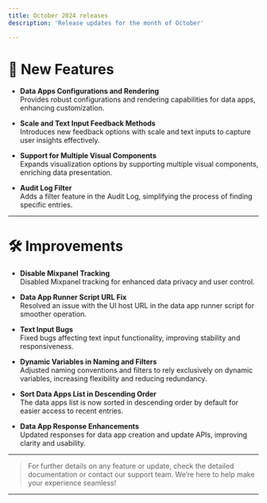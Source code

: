 ```yaml
---
title: October 2024 releases
description: 'Release updates for the month of October'

---
```


# 🚀 New Features

- **Data Apps Configurations and Rendering**  
  Provides robust configurations and rendering capabilities for data apps, enhancing customization.

- **Scale and Text Input Feedback Methods**  
  Introduces new feedback options with scale and text inputs to capture user insights effectively.

- **Support for Multiple Visual Components**  
  Expands visualization options by supporting multiple visual components, enriching data presentation.

- **Audit Log Filter**  
  Adds a filter feature in the Audit Log, simplifying the process of finding specific entries.

---

# 🛠 Improvements

- **Disable Mixpanel Tracking**  
  Disabled Mixpanel tracking for enhanced data privacy and user control.

- **Data App Runner Script URL Fix**  
  Resolved an issue with the UI host URL in the data app runner script for smoother operation.

- **Text Input Bugs**  
  Fixed bugs affecting text input functionality, improving stability and responsiveness.

- **Dynamic Variables in Naming and Filters**  
  Adjusted naming conventions and filters to rely exclusively on dynamic variables, increasing flexibility and reducing redundancy.

- **Sort Data Apps List in Descending Order**  
  The data apps list is now sorted in descending order by default for easier access to recent entries.

- **Data App Response Enhancements**  
  Updated responses for data app creation and update APIs, improving clarity and usability.

---

> For further details on any feature or update, check the detailed documentation or contact our support team. We’re here to help make your experience seamless!

---

